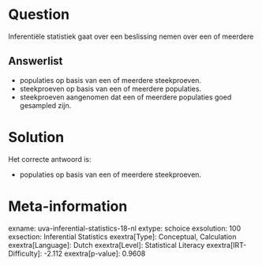 Question
========

Inferentiële statistiek gaat over een beslissing nemen over een of
meerdere


Answerlist
----------

* populaties op basis van een of meerdere steekproeven.
* steekproeven op basis van een of meerdere populaties.
* steekproeven aangenomen dat een of meerdere populaties goed gesampled zijn.

Solution
========

Het correcte antwoord is: 

* populaties op basis van een of meerdere steekproeven.

Meta-information
================
exname: uva-inferential-statistics-18-nl
extype: schoice
exsolution: 100
exsection: Inferential Statistics
exextra[Type]: Conceptual, Calculation
exextra[Language]: Dutch
exextra[Level]: Statistical Literacy
exextra[IRT-Difficulty]: -2.112
exextra[p-value]: 0.9608
